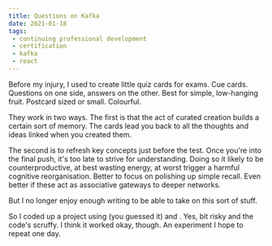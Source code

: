 ```yaml
---
title: Questions on Kafka
date: 2021-01-18
tags:
 - continuing professional development
 - certification
 - kafka
 - react
---
```



Before my injury, I used to create little quiz cards for exams. Cue cards. Questions on one side, answers on the other.
Best for simple, low-hanging fruit. Postcard sized or small. Colourful.

They work in two ways. The first is that the act of curated creation builds a certain sort of memory. The cards lead
you back to all the thoughts and ideas linked when you created them.

The second is to refresh key concepts just before the test. Once you're into the final push, it's too late to strive
for understanding. Doing so it likely to be counterproductive, at best wasting energy, at worst trigger a harmful
cognitive reorganisation. Better to focus on polishing up simple recall. Even better if these act as associative
gateways to deeper networks. 

But I no longer enjoy enough writing to be able to take on this sort of stuff.

So I coded up a project using (you guessed it) <Gatsby/> and <ReactLink/>. Yes, bit risky and the code's scruffy. I think
it worked okay, though. An experiment I hope to repeat one day.